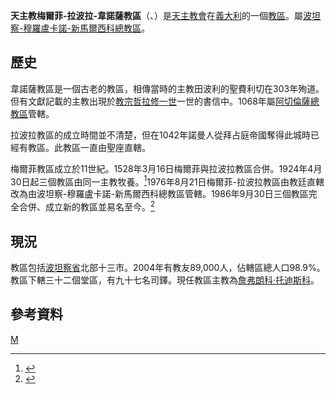 {{Infobox diocese
|name =梅爾菲-拉波拉-韋諾薩
|jurisdiction = 教區
|latin = Dioecesis Melphiensis-Rapollensis-Venusina
|local = 
|border = catholic
|image =Cattedrale Melfi.jpg
|image_size = 
|image_alt = 
|caption =  
|location = [[義大利|義大利]]
|rite = [[羅馬禮|羅馬禮]]
|territory = [[波坦察省|波坦察省]]
|population =89,000
|patron =
|province = 波坦察-穆羅盧卡諾-新馬爾西科
|established = 1986年
|cathedral = [[聖母升天主教座堂_(梅爾菲)|聖母升天主教座堂]]
|co-cathedral = [[聖彌額爾副主教座堂_(拉波拉)|聖彌額爾副主教座堂]]、<br>[[聖安德肋副主教座堂_(韋諾薩)|聖安德肋副主教座堂]]
|leadership = 主教 
|website =[http://www.webdiocesi.chiesacattolica.it/cci_new/s2magazine/index1.jsp?idPagina=11431 官方網頁]
|pope =  
|patriarch= 
|metropolitan =
|ordinary =詹弗朗科·托迪斯科
|coadjutor archbishop = 
|coadjutor bishop = 
|auxiliary = 
|emeritus = }}

'''天主教梅爾菲-拉波拉-韋諾薩教區'''（{{lang-la|Dioecesis Melphiensis-Rapollensis-Venusina}}、{{lang-it|Diocesi di Melfi-Rapolla-Venosa}}）是[[天主教會|天主教會]]在[[義大利|義大利]]的一個[[教區|教區]]。屬[[天主教波坦察-穆羅盧卡諾-新馬爾西科總教區|波坦察-穆羅盧卡諾-新馬爾西科總教區]]。
==歷史==

韋諾薩教區是一個古老的教區，相傳當時的主教田波利的聖費利切在303年殉道。但有文獻記載的主教出現於[[教宗哲拉修一世|教宗哲拉修一世]]一世的書信中。1068年屬[[天主教阿切倫薩總教區|阿切倫薩總教區]]管轄。

拉波拉教區的成立時間並不清楚，但在1042年諾曼人從拜占庭帝國奪得此城時已經有教區。此教區一直由聖座直轄。

梅爾菲教區成立於11世紀。1528年3月16日梅爾菲與拉波拉教區合併。1924年4月30日起三個教區由同一主教牧養。<ref>{{Cite web |url=http://www.vatican.va/archive/aas/documents/AAS%2016%20%5B1924%5D%20-%20ocr.pdf |title=AAS 16 (1924), p. 331. |access-date=2014-07-30 |archive-date=2013-03-03 |archive-url=https://web.archive.org/web/20130303051534/http://www.vatican.va/archive/aas/documents/AAS%2016%20[1924]%20-%20ocr.pdf |dead-url=no }}</ref>1976年8月21日梅爾菲-拉波拉教區由教廷直轄改為由波坦察-穆羅盧卡諾-新馬爾西科總教區管轄。1986年9月30日三個教區完全合併、成立新的教區並易名至今。<ref>{{cite journal
|journal=[[宗座公報|宗座公報]]
|publisher=梵蒂岡出版社
|date=1987年
|volume=79
|title=''Instantibus votis''
|page=738-740
|url=http://www.vatican.va/archive/aas/documents/AAS%2079%20%5B1987%5D%20-%20ocr.pdf
|access-date=2014-07-30
|archive-date=2019-06-03
|archive-url=https://web.archive.org/web/20190603085403/http://www.vatican.va/archive/aas/documents/AAS%2079%20%5B1987%5D%20-%20ocr.pdf
|dead-url=no
}}</ref>

==現況==
教區包括[[波坦察省|波坦察省]]北部十三市。2004年有教友89,000人，佔轄區總人口98.9%。教區下轄三十二個堂區，有九十七名司鐸。現任教區主教為[[詹弗朗科·托迪斯科|詹弗朗科·托迪斯科]]。

==參考資料==
{{reflist}}

[[Category:義大利天主教教區|M]]
{{意大利天主教教區}}
